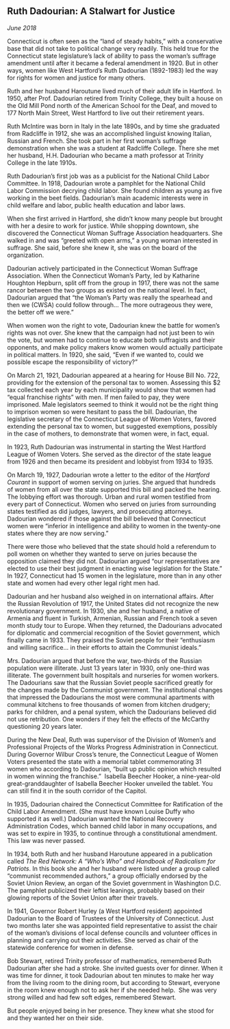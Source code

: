 ## Ruth Dadourian: A Stalwart for Justice {-}

*June 2018*

Connecticut is often seen as the “land of steady habits,” with a conservative base that did not take to political change very readily. This held true for the Connecticut state legislature’s lack of ability to pass the woman’s suffrage amendment until after it became a federal amendment in 1920. But in other ways, women like West Hartford’s Ruth Dadourian (1892-1983) led the way for rights for women and justice for many others.

Ruth and her husband Haroutune lived much of their adult life in Hartford. In 1950, after Prof. Dadourian retired from Trinity College, they built a house on the Old Mill Pond north of the American School for the Deaf, and moved to 177 North Main Street, West Hartford to live out their retirement years.

Ruth McIntire was born in Italy in the late 1890s, and by time she graduated from Radcliffe in 1912, she was an accomplished linguist knowing Italian, Russian and French. She took part in her first woman’s suffrage demonstration when she was a student at Radcliffe College. There she met her husband, H.H. Dadourian who became a math professor at Trinity College in the late 1910s.

Ruth Dadourian’s first job was as a publicist for the National Child Labor Committee. In 1918, Dadourian wrote a pamphlet for the National Child Labor Commission decrying child labor. She found children as young as five working in the beet fields. Dadourian’s main academic interests were in child welfare and labor, public health education and labor laws.

When she first arrived in Hartford, she didn’t know many people but brought with her a desire to work for justice. While shopping downtown, she discovered the Connecticut Woman Suffrage Association headquarters. She walked in and was “greeted with open arms,” a young woman interested in suffrage. She said, before she knew it, she was on the board of the organization.

Dadourian actively participated in the Connecticut Woman Suffrage Association. When the Connecticut Woman’s Party, led by Katharine Houghton Hepburn, split off from the group in 1917, there was not the same rancor between the two groups as existed on the national level. In fact, Dadourian argued that “the Woman’s Party was really the spearhead and then we (CWSA) could follow through... The more outrageous they were, the better off we were.”

When women won the right to vote, Dadourian knew the battle for women’s rights was not over. She knew that the campaign had not just been to win the vote, but women had to continue to educate both suffragists and their opponents, and make policy makers know women would actually participate in political matters. In 1920, she said, “Even if we wanted to, could we possible escape the responsibility of victory?”

On March 21, 1921, Dadourian appeared at a hearing for House Bill No. 722, providing for the extension of the personal tax to women. Assessing this $2 tax collected each year by each municipality would show that women had “equal franchise rights” with men. If men failed to pay, they were imprisoned. Male legislators seemed to think it would not be the right thing to imprison women so were hesitant to pass the bill. Dadourian, the legislative secretary of the Connecticut League of Women Voters, favored extending the personal tax to women, but suggested exemptions, possibly in the case of mothers, to demonstrate that women were, in fact, equal.

In 1923, Ruth Dadourian was instrumental in starting the West Hartford League of Women Voters. She served as the director of the state league from 1926 and then became its president and lobbyist from 1934 to 1935.

On March 19, 1927, Dadourian wrote a letter to the editor of the *Hartford Courant* in support of women serving on juries. She argued that hundreds of women from all over the state supported this bill and packed the hearing. The lobbying effort was thorough. Urban and rural women testified from every part of Connecticut. Women who served on juries from surrounding states testified as did judges, lawyers, and prosecuting attorneys. Dadourian wondered if those against the bill believed that Connecticut women were “inferior in intelligence and ability to women in the twenty-one states where they are now serving.”

There were those who believed that the state should hold a referendum to poll women on whether they wanted to serve on juries because the opposition claimed they did not. Dadourian argued “our representatives are elected to use their best judgment in enacting wise legislation for the State.” In 1927, Connecticut had 15 women in the legislature, more than in any other state and women had every other legal right men had.

Dadourian and her husband also weighed in on international affairs. After the Russian Revolution of 1917, the United States did not recognize the new revolutionary government. In 1930, she and her husband, a native of Armenia and fluent in Turkish, Armenian, Russian and French took a seven month study tour to Europe. When they returned, the Dadourians advocated for diplomatic and commercial recognition of the Soviet government, which finally came in 1933. They praised the Soviet people for their “enthusiasm and willing sacrifice... in their efforts to attain the Communist ideals.”

Mrs. Dadourian argued that before the war, two-thirds of the Russian population were illiterate. Just 13 years later in 1930, only one-third was illiterate. The government built hospitals and nurseries for women workers. The Dadourians saw that the Russian Soviet people sacrificed greatly for the changes made by the Communist government. The institutional changes that impressed the Dadourians the most were communal apartments with communal kitchens to free thousands of women from kitchen drudgery; parks for children, and a penal system, which the Dadourians believed did not use retribution. One wonders if they felt the effects of the McCarthy questioning 20 years later.

During the New Deal, Ruth was supervisor of the Division of Women's and Professional Projects of the Works Progress Administration in Connecticut. During Governor Wilbur Cross’s tenure, the Connecticut League of Women Voters presented the state with a memorial tablet commemorating 31 women who according to Dadourian, “built up public opinion which resulted in women winning the franchise.”  Isabella Beecher Hooker, a nine-year-old great-granddaughter of Isabella Beecher Hooker unveiled the tablet. You can still find it in the south corridor of the Capitol.

In 1935, Dadourian chaired the Connecticut Committee for Ratification of the Child Labor Amendment. (She must have known Louise Duffy who supported it as well.) Dadourian wanted the National Recovery Administration Codes, which banned child labor in many occupations, and was set to expire in 1935, to continue through a constitutional amendment. This law was never passed.

In 1934, both Ruth and her husband Haroutune appeared in a publication called *The Red Network: A “Who’s Who” and Handbook of Radicalism for Patriots*. In this book she and her husband were listed under a group called “communist recommended authors,” a group officially endorsed by the Soviet Union Review, an organ of the Soviet government in Washington D.C. The pamphlet publicized their leftist leanings, probably based on their glowing reports of the Soviet Union after their travels.

In 1941, Governor Robert Hurley (a West Hartford resident) appointed Dadourian to the Board of Trustees of the University of Connecticut. Just two months later she was appointed field representative to assist the chair of the woman’s divisions of local defense councils and volunteer offices in planning and carrying out their activities. She served as chair of the statewide conference for women in defense.

Bob Stewart, retired Trinity professor of mathematics, remembered Ruth Dadourian after she had a stroke. She invited guests over for dinner. When it was time for dinner, it took Dadourian about ten minutes to make her way from the living room to the dining room, but according to Stewart, everyone in the room knew enough not to ask her if she needed help.  She was very strong willed and had few soft edges, remembered Stewart.

But people enjoyed being in her presence. They knew what she stood for and they wanted her on their side.
